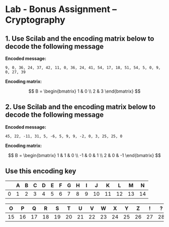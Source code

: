 # Lab - Bonus Assignment – Cryptography

## 1. Use Scilab and the encoding matrix below to decode the following message

**Encoded message:**

```
9, 0, 36, 24, 37, 42, 11, 0, 36, 24, 41, 54, 17, 18, 51, 54, 5, 0, 9, 0, 27, 39
```

**Encoding matrix:**

$$
B = \begin{bmatrix}
1 & 0 \\
2 & 3
\end{bmatrix}
$$



## 2. Use Scilab and the encoding matrix below to decode the following message

**Encoded message:**

```
45, 22, -11, 31, 5, -6, 5, 9, 9, -2, 0, 3, 25, 25, 0
```

**Encoding matrix:**

$$
B =
\begin{bmatrix}
1 & 1 & 0 \\
-1 & 0 & 1 \\
2 & 0 & -1
\end{bmatrix}
$$

## Use this encoding key

|   | A | B | C | D | E | F | G | H | I | J | K | L | M | N |
|---|---|---|---|---|---|---|---|---|---|---|---|---|---|---|
| 0 | 1 | 2 | 3 | 4 | 5 | 6 | 7 | 8 | 9 | 10 | 11 | 12 | 13 | 14 |

| O | P | Q | R | S | T | U | V | W | X | Y | Z | ! | ? | . |
|---|---|---|---|---|---|---|---|---|---|---|---|---|---|---|
| 15 | 16 | 17 | 18 | 19 | 20 | 21 | 22 | 23 | 24 | 25 | 26 | 27 | 28 | 29 |
